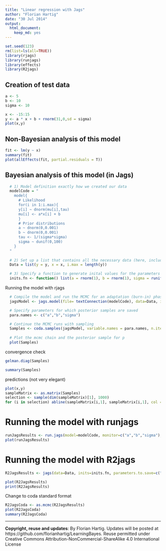 ```yaml
---
title: "Linear regression with Jags"
author: "Florian Hartig"
date: "30 Jul 2014"
output:
  html_document:
    keep_md: yes
---
```



```r
set.seed(123)
rm(list=ls(all=TRUE))
library(rjags)
library(runjags)
library(effects)
library(R2jags)
```


## Creation of test data

```r
a <- 5
b <- 10
sigma <- 10

x <- -15:15
y <- a * x + b + rnorm(31,0,sd = sigma)
plot(x,y)
```

## Non-Bayesian analysis of this model

```r
fit <- lm(y ~ x)
summary(fit)
plot(allEffects(fit, partial.residuals = T))
```



## Bayesian analysis of this model (in Jags)

```r
  # 1) Model definition exactly how we created our data 
  modelCode = "
    model{
      # Likelihood
      for(i in 1:i.max){
      y[i] ~ dnorm(mu[i],tau)
      mu[i] <- a*x[i] + b
      }
      # Prior distributions
      a ~ dnorm(0,0.001)
      b ~ dnorm(0,0.001)
      tau <- 1/(sigma*sigma)
      sigma ~ dunif(0,100)
    }
  "
  
  # 2) Set up a list that contains all the necessary data (here, including parameters of the prior distribution)
  Data = list(y = y, x = x, i.max = length(y))

  # 3) Specify a function to generate inital values for the parameters
  inits.fn <- function() list(a = rnorm(1), b = rnorm(1), sigma = runif(1,1,100))

```


Running the model with rjags

```r
  # Compile the model and run the MCMC for an adaptation (burn-in) phase
  jagsModel <- jags.model(file= textConnection(modelCode), data=Data, init = inits.fn, n.chains = 3, n.adapt= 1000)

  # Specify parameters for which posterior samples are saved
  para.names <- c("a","b","sigma")

  # Continue the MCMC runs with sampling
  Samples <- coda.samples(jagsModel, variable.names = para.names, n.iter = 5000)
  
  # Plot the mcmc chain and the posterior sample for p
  plot(Samples)
```

convergence check

```r
gelman.diag(Samples)
```

```r
summary(Samples)
```

predictions (not very elegant)

```r
plot(x,y)
sampleMatrix <- as.matrix(Samples)
selection <- sample(dim(sampleMatrix)[1], 1000)
for (i in selection) abline(sampleMatrix[i,1], sampleMatrix[i,1], col = "#11111105")

```

# Running the model with runjags

```r
runJagsResults <- run.jags(model=modelCode, monitor=c("a","b","sigma"), data=Data, n.chains=2, method="rjags", inits=inits.fn)
plot(runJagsResults)
```


# Running the model with R2jags

```r
R2JagsResults <- jags(data=Data, inits=inits.fn, parameters.to.save=c("a","b","sigma"), n.chains=2, n.iter=5000, model.file=textConnection(modelCode))

plot(R2JagsResults)
print(R2JagsResults)

```

Change to coda standard format

```r
R2JagsCoda <- as.mcmc(R2JagsResults)
plot(R2JagsCoda)
summary(R2JagsCoda)
```


---
**Copyright, reuse and updates**: By Florian Hartig. Updates will be posted at https://github.com/florianhartig/LearningBayes. Reuse permitted under Creative Commons Attribution-NonCommercial-ShareAlike 4.0 International License
